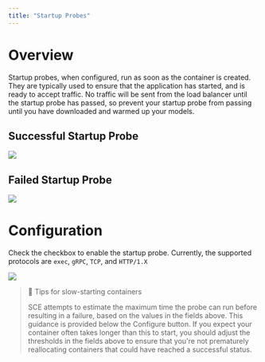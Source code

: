 ```yaml
---
title: "Startup Probes"
---
```


# Overview

Startup probes, when configured, run as soon as the container is created. They are typically used to ensure that the application has started, and is ready to accept traffic. No traffic will be sent from the load balancer until the startup probe has passed, so prevent your startup probe from passing until you have downloaded and warmed up your models.

## Successful Startup Probe

<img src="container-engine/images/c651b89-Startup_Success1.png"/>


## Failed Startup Probe

<img src="container-engine/images/1046446-Startup_Failure1.png"/>


# Configuration

Check the checkbox to enable the startup probe. Currently, the supported protocols are `exec`, `gRPC`, `TCP`, and `HTTP/1.X`

<img src="container-engine/images/bff4e47-image.png"/>


> 📘 Tips for slow-starting containers
>
> SCE attempts to estimate the maximum time the probe can run before resulting in a failure, based on the values in the fields above. This guidance is provided below the Configure button. If you expect your container often takes longer than this to start, you should adjust the thresholds in the fields above to ensure that you're not prematurely reallocating containers that could have reached a successful status.
